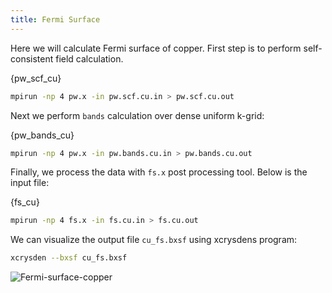 ```yaml
---
title: Fermi Surface
---
```


Here we will calculate Fermi surface of copper. First step is to perform self-
consistent field calculation.


<CodeBlock language="bash" title="src/cu/pw.scf.cu.in" showLineNumbers>{pw_scf_cu}</CodeBlock>

```bash
mpirun -np 4 pw.x -in pw.scf.cu.in > pw.scf.cu.out
```

Next we perform `bands` calculation over dense uniform k-grid:


<CodeBlock language="bash" title="src/cu/pw.bands.cu.in" showLineNumbers>{pw_bands_cu}</CodeBlock>

```bash
mpirun -np 4 pw.x -in pw.bands.cu.in > pw.bands.cu.out
```

Finally, we process the data with `fs.x` post processing tool. Below is the
input file:


<CodeBlock language="bash" title="src/cu/fs.cu.in" showLineNumbers>{fs_cu}</CodeBlock>

```bash
mpirun -np 4 fs.x -in fs.cu.in > fs.cu.out
```

We can visualize the output file `cu_fs.bxsf` using xcrysdens program:

```bash
xcrysden --bxsf cu_fs.bxsf
```

![Fermi-surface-copper](../../static/img/fs-cu.webp)
